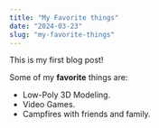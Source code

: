 ---
title: "My Favorite things"
date: "2024-03-23"
slug: "my-favorite-things"
---

This is my first blog post!

Some of my **favorite** things are:

* Low-Poly 3D Modeling.
* Video Games.
* Campfires with friends and family.